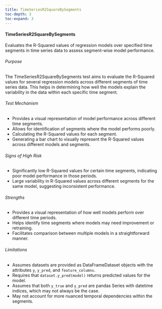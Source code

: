 ```yaml
---
title: TimeSeriesR2SquareBySegments
toc-depth: 3
toc-expand: 3
---
```








#### TimeSeriesR2SquareBySegments

Evaluates the R-Squared values of regression models over specified time segments in time series data to assess
segment-wise model performance.

###### Purpose

The TimeSeriesR2SquareBySegments test aims to evaluate the R-Squared values for several regression models across
different segments of time series data. This helps in determining how well the models explain the variability in
the data within each specific time segment.

###### Test Mechanism
- Provides a visual representation of model performance across different time segments.
- Allows for identification of segments where the model performs poorly.
- Calculating the R-Squared values for each segment.
- Generating a bar chart to visually represent the R-Squared values across different models and segments.

###### Signs of High Risk

- Significantly low R-Squared values for certain time segments, indicating poor model performance in those periods.
- Large variability in R-Squared values across different segments for the same model, suggesting inconsistent
performance.

###### Strengths

- Provides a visual representation of how well models perform over different time periods.
- Helps identify time segments where models may need improvement or retraining.
- Facilitates comparison between multiple models in a straightforward manner.

###### Limitations

- Assumes datasets are provided as DataFrameDataset objects with the attributes `y`, `y_pred`, and
`feature_columns`.
- Requires that `dataset.y_pred(model)` returns predicted values for the model.
- Assumes that both `y_true` and `y_pred` are pandas Series with datetime indices, which may not always be the case.
- May not account for more nuanced temporal dependencies within the segments.




 